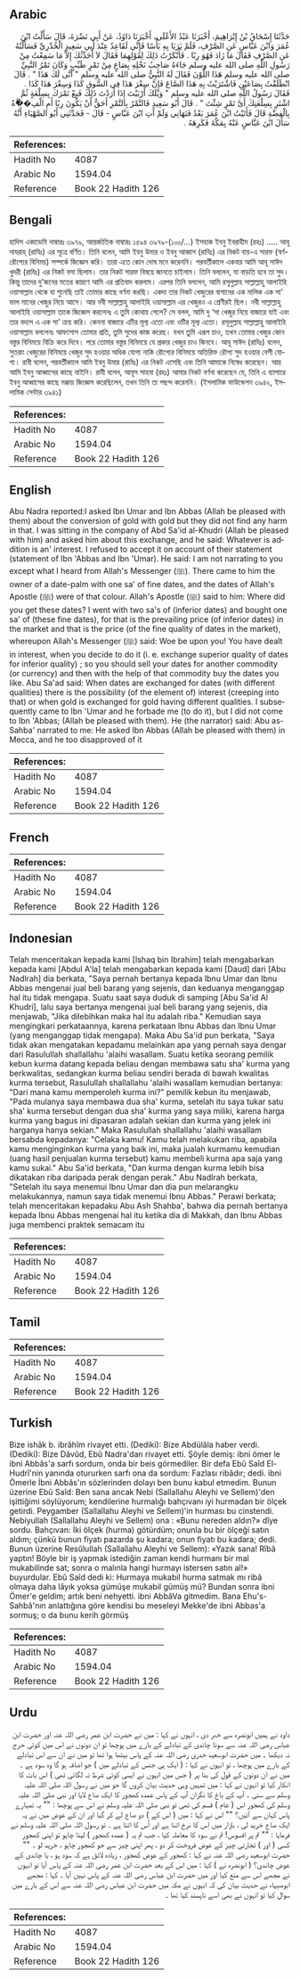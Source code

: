 ## Arabic


<div dir="rtl" lang="ar" style={{fontSize:'larger',backgroundColor:'#f8f9fa',padding:20}}>
حَدَّثَنَا إِسْحَاقُ بْنُ إِبْرَاهِيمَ، أَخْبَرَنَا عَبْدُ الأَعْلَى، أَخْبَرَنَا دَاوُدُ، عَنْ أَبِي نَضْرَةَ، قَالَ سَأَلْتُ ابْنَ عُمَرَ وَابْنَ عَبَّاسٍ عَنِ الصَّرْفِ، فَلَمْ يَرَيَا بِهِ بَأْسًا فَإِنِّي لَقَاعِدٌ عِنْدَ أَبِي سَعِيدٍ الْخُدْرِيِّ فَسَأَلْتُهُ عَنِ الصَّرْفِ فَقَالَ مَا زَادَ فَهُوَ رِبًا ‏.‏ فَأَنْكَرْتُ ذَلِكَ لِقَوْلِهِمَا فَقَالَ لاَ أُحَدِّثُكَ إِلاَّ مَا سَمِعْتُ مِنْ رَسُولِ اللَّهِ صلى الله عليه وسلم جَاءَهُ صَاحِبُ نَخْلِهِ بِصَاعٍ مِنْ تَمْرٍ طَيِّبٍ وَكَانَ تَمْرُ النَّبِيِّ صلى الله عليه وسلم هَذَا اللَّوْنَ فَقَالَ لَهُ النَّبِيُّ صلى الله عليه وسلم ‏"‏ أَنَّى لَكَ هَذَا ‏"‏ ‏.‏ قَالَ انْطَلَقْتُ بِصَاعَيْنِ فَاشْتَرَيْتُ بِهِ هَذَا الصَّاعَ فَإِنَّ سِعْرَ هَذَا فِي السُّوقِ كَذَا وَسِعْرَ هَذَا كَذَا ‏.‏ فَقَالَ رَسُولُ اللَّهِ صلى الله عليه وسلم ‏"‏ وَيْلَكَ أَرْبَيْتَ إِذَا أَرَدْتَ ذَلِكَ فَبِعْ تَمْرَكَ بِسِلْعَةٍ ثُمَّ اشْتَرِ بِسِلْعَتِكَ أَىَّ تَمْرٍ شِئْتَ ‏"‏ ‏.‏ قَالَ أَبُو سَعِيدٍ فَالتَّمْرُ بِالتَّمْرِ أَحَقُّ أَنْ يَكُونَ رِبًا أَمِ الْفِ��َّةُ بِالْفِضَّةِ قَالَ فَأَتَيْتُ ابْنَ عُمَرَ بَعْدُ فَنَهَانِي وَلَمْ آتِ ابْنَ عَبَّاسٍ - قَالَ - فَحَدَّثَنِي أَبُو الصَّهْبَاءِ أَنَّهُ سَأَلَ ابْنَ عَبَّاسٍ عَنْهُ بِمَكَّةَ فَكَرِهَهُ ‏.‏
</div>
<div style={{backgroundColor:'#f8f9fa',padding:20, marginBottom: 10}}><table> <thead> <tr> <th>References:</th> <th></th> </tr> </thead> <tbody><tr><td>Hadith No</td><td>4087</td></tr><tr><td>Arabic No</td><td>1594.04</td></tr><tr><td>Reference</td><td>Book 22 Hadith 126</td></tr></tbody></table></div>

## Bengali


<div dir="ltr" lang="bn" style={{fontSize:'larger',backgroundColor:'#f8f9fa',padding:20}}>
হাদিস একাডেমি নাম্বারঃ ৩৯৭৯, আন্তর্জাতিক নাম্বারঃ ১৫৯৪ ৩৯৭৯-(১০০/...) ইসহাক ইবনু ইবরাহীম (রহঃ) ..... আবূ নাযরাহ্ (রাযিঃ) এর সূত্রে বর্ণিত। তিনি বলেন, আমি ইবনু উমার ও ইবনু আব্বাস (রাযিঃ) এর নিকট বায়-এ সারফ (স্বর্ণ-রৌপ্যের বিনিময়) সম্পর্কে জিজ্ঞেস করি। তারা এতে কোন দোষ মনে করেননি। পরবর্তীকালে একবার আমি আবূ সাঈদ খুদরী (রাযিঃ) এর নিকট বসা ছিলাম। তার নিকট সারফ বিষয়ে জানতে চাইলাম। তিনি বললেন, যা বাড়তি হবে তা সুদ। কিন্তু তাদের দু'জনের মতের কারণে আমি এর প্রতিবাদ করলাম। এরপর তিনি বললেন, আমি রসূলুল্লাহ সাল্লাল্লাহু আলাইহি ওয়াসাল্লাম থেকে যা শুনেছি তাই তোমার কাছে বর্ণনা করছি। একদা তার নিকট খেজুরের বাগানের এক মালিক এক সা' ভাল মানের খেজুর নিয়ে আসে। আর নবী সাল্লাল্লাহু আলাইহি ওয়াসাল্লাম এর খেজুরও এ শ্রেণীরই ছিল। নবী সাল্লাল্লাহু আলাইহি ওয়াসাল্লাম তাকে জিজ্ঞেস করলেনঃ এ তুমি কোথায় পেলে? সে বলল, আমি দু ‘সা খেজুর নিয়ে বাজারে যাই এবং তার বদলে এ এক সা' ক্রয় করি। কেননা বাজারে এটির মূল্য এতো এবং ওটির মূল্য এতো। রসূলুল্লাহ সাল্লাল্লাহু আলাইহি ওয়াসাল্লাম বললেনঃ আফসোস তোমার প্রতি, তুমি সুদের কাজ করেছ। যখন তুমি এরূপ চাও, তখন তোমার খেজুর কোন বস্তুর বিনিময়ে বিক্রি করে দিবে। পরে তোমার বস্তুর বিনিময়ে যে প্রকার খেজুর চাও কিনবে। আবূ সাঈদ (রাযিঃ) বলেন, সুতরাং খেজুরের বিনিময়ে খেজুর সুদ হওয়ার অধিক যোগ্য নাকি রৌপ্যের বিনিময়ে অতিরিক্ত রৌপ্য সুদ হওয়ার বেশী যোগ্য। রাবী বলেন, পরবর্তীকালে আমি ইবনু উমার (রাযিঃ) এর নিকট এসেছি এবং তিনি আমাকে নিষেধ করেছেন। আর আমি ইবনু আব্বাসের কাছে যাইনি। রাবী বলেন, আবূস সাহবা (রহঃ) আমার নিকট বর্ণনা করেছেন যে, তিনি এ ব্যাপারে ইবনু আব্বাসের কাছে মক্কায় জিজ্ঞেস করেছিলেন, তখন তিনি তা পছন্দ করেননি। (ইসলামিক ফাউন্ডেশন ৩৯৪২, ইসলামিক সেন্টার ৩৯৪১)
</div>
<div style={{backgroundColor:'#f8f9fa',padding:20, marginBottom: 10}}><table> <thead> <tr> <th>References:</th> <th></th> </tr> </thead> <tbody><tr><td>Hadith No</td><td>4087</td></tr><tr><td>Arabic No</td><td>1594.04</td></tr><tr><td>Reference</td><td>Book 22 Hadith 126</td></tr></tbody></table></div>

## English


<div dir="ltr" lang="en" style={{fontSize:'larger',backgroundColor:'#f8f9fa',padding:20}}>
Abu Nadra reported:I asked Ibn Umar and Ibn Abbas (Allah be pleased with them) about the conversion of gold with gold but they did not find any harm in that. I was sitting in the company of Abd Sa'id al-Khudri (Allah be pleased with him) and asked him about this exchange, and he said: Whatever is addition is an' interest. I refused to accept it on account of their statement (statement of Ibn 'Abbas and Ibn 'Umar). He said: I am not narrating to you except what I heard from Allah's Messenger (ﷺ). There came to him the owner of a date-palm with one sa' of fine dates, and the dates of Allah's Apostle (ﷺ) were of that colour. Allah's Apostle (ﷺ) said to him: Where did you get these dates? I went with two sa's of (inferior dates) and bought one sa' of (these fine dates), for that is the prevailing price (of inferior dates) in the market and that is the price (of the fine quality of dates in the market), whereupon Allah's Messenger (ﷺ) said: Woe be upon you! You have dealt in interest, when you decide to do it (i. e. exchange superior quality of dates for inferior quality) ; so you should sell your dates for another commodity (or currency) and then with the help of that commodity buy the dates you like. Abu Sa'ad said: When dates are exchanged for dates (with different qualities) there is the possibility (of the element of) interest (creeping into that) or when gold is exchanged for gold having different qualities. I subsequently came to Ibn 'Umar and he forbade me (to do it), but I did not come to Ibn 'Abbas; (Allah be pleased with them). He (the narrator) said: Abu as-Sahba' narrated to me: He asked Ibn Abbas (Allah be pleased with them) in Mecca, and he too disapproved of it
</div>
<div style={{backgroundColor:'#f8f9fa',padding:20, marginBottom: 10}}><table> <thead> <tr> <th>References:</th> <th></th> </tr> </thead> <tbody><tr><td>Hadith No</td><td>4087</td></tr><tr><td>Arabic No</td><td>1594.04</td></tr><tr><td>Reference</td><td>Book 22 Hadith 126</td></tr></tbody></table></div>

## French


<div dir="ltr" lang="fr" style={{fontSize:'larger',backgroundColor:'#f8f9fa',padding:20}}>

</div>
<div style={{backgroundColor:'#f8f9fa',padding:20, marginBottom: 10}}><table> <thead> <tr> <th>References:</th> <th></th> </tr> </thead> <tbody><tr><td>Hadith No</td><td>4087</td></tr><tr><td>Arabic No</td><td>1594.04</td></tr><tr><td>Reference</td><td>Book 22 Hadith 126</td></tr></tbody></table></div>

## Indonesian


<div dir="ltr" lang="id" style={{fontSize:'larger',backgroundColor:'#f8f9fa',padding:20}}>
Telah menceritakan kepada kami [Ishaq bin Ibrahim] telah mengabarkan kepada kami [Abdul A'la] telah mengabarkan kepada kami [Daud] dari [Abu Nadlrah] dia berkata, "Saya pernah bertanya kepada Ibnu Umar dan Ibnu Abbas mengenai jual beli barang yang sejenis, dan keduanya menganggap hal itu tidak mengapa. Suatu saat saya duduk di samping [Abu Sa'id Al Khudri], lalu saya bertanya mengenai jual beli barang yang sejenis, dia menjawab, "Jika dilebihkan maka hal itu adalah riba." Kemudian saya mengingkari perkataannya, karena perkataan Ibnu Abbas dan Ibnu Umar (yang menganggap tidak mengapa). Maka Abu Sa'id pun berkata, "Saya tidak akan mengatakan kepadamu melainkan apa yang pernah saya dengar dari Rasulullah shallallahu 'alaihi wasallam. Suatu ketika seorang pemilik kebun kurma datang kepada beliau dengan membawa satu sha' kurma yang berkwalitas, sedangkan kurma beliau sendiri berada di bawah kwalitas kurma tersebut, Rasulullah shallallahu 'alaihi wasallam kemudian bertanya: "Dari mana kamu memperoleh kurma ini?" pemilik kebun itu menjawab, "Pada mulanya saya membawa dua sha' kurma, setelah itu saya tukar satu sha' kurma tersebut dengan dua sha' kurma yang saya miliki, karena harga kurma yang bagus ini dipasaran adalah sekian dan kurma yang jelek ini harganya hanya sekian." Maka Rasulullah shallallahu 'alaihi wasallam bersabda kepadanya: "Celaka kamu! Kamu telah melakukan riba, apabila kamu menginginkan kurma yang baik ini, maka jualah kurmamu kemudian (uang hasil penjualan kurma tersebut) kamu membeli kurma apa saja yang kamu sukai." Abu Sa'id berkata, "Dan kurma dengan kurma lebih bisa dikatakan riba daripada perak dengan perak." Abu Nadlrah berkata, "Setelah itu saya menemui Ibnu Umar dan dia pun melarangku melakukannya, namun saya tidak menemui Ibnu Abbas." Perawi berkata; telah menceritakan kepadaku Abu Ash Shahba', bahwa dia pernah bertanya kepada Ibnu Abbas mengenai hal itu ketika dia di Makkah, dan Ibnu Abbas juga membenci praktek semacam itu
</div>
<div style={{backgroundColor:'#f8f9fa',padding:20, marginBottom: 10}}><table> <thead> <tr> <th>References:</th> <th></th> </tr> </thead> <tbody><tr><td>Hadith No</td><td>4087</td></tr><tr><td>Arabic No</td><td>1594.04</td></tr><tr><td>Reference</td><td>Book 22 Hadith 126</td></tr></tbody></table></div>

## Tamil


<div dir="ltr" lang="ta" style={{fontSize:'larger',backgroundColor:'#f8f9fa',padding:20}}>

</div>
<div style={{backgroundColor:'#f8f9fa',padding:20, marginBottom: 10}}><table> <thead> <tr> <th>References:</th> <th></th> </tr> </thead> <tbody><tr><td>Hadith No</td><td>4087</td></tr><tr><td>Arabic No</td><td>1594.04</td></tr><tr><td>Reference</td><td>Book 22 Hadith 126</td></tr></tbody></table></div>

## Turkish


<div dir="ltr" lang="tr" style={{fontSize:'larger',backgroundColor:'#f8f9fa',padding:20}}>
Bize ishâk b. ibrâhîm rivayet etti. (Dediki): Bize Abdülâla haber verdi. (Dediki): Bize Dâvûd, Ebû Nadra'dan rivayet etti. Şöyle demiş: ibni ömer le ibni Abbâs'a sarfı sordum, onda bir beis görmediler. Bir defa Ebû Saîd El-Hudrî'nin yanında otururken sarfı ona da sordum: Fazlası ribâdır; dedi. ibni Ömerle İbni Abbâs'ın sözlerinden dolayı ben bunu kabul etmedim. Bunun üzerine Ebû Saîd: Ben sana ancak Nebi (Sallallahu Aleyhi ve Sellem)'den işittiğimi söylüyorum; kendilerine hurmalığı bahçıvanı iyi hurmadan bir ölçek getirdi. Peygamber (Sallallahu Aleyhi ve Sellem)'in hurması bu cinstendi. Nebiyullah (Sallallahu Aleyhi ve Sellem) ona : «Bunu nereden aldın?» dîye sordu. Bahçıvan: İki ölçek (hurma) götürdüm; onunla bu bir ölçeği satın aldım; çünkü bunun fiyatı pazarda şu kadara; onun fiyatı bu kadara; dedi. Bunun üzerine Resûlullah (Sallallahu Aleyhi ve Sellem): «Yazık sana! Rîbâ yaptın! Böyle bir iş yapmak istediğin zaman kendi hurmanı bir mal mukabilinde sat; sonra o malınla hangi hurmayı istersen satın al!» buyurdular. Ebû Saîd dedi ki: Hurmaya mukabil hurma satmak mı ribâ olmaya daha lâyık yoksa gümüşe mukabil gümüş mü? Bundan sonra ibni Ömer'e geldim; artık beni nehyetti. ibni AbbâVa gitmedim. Bana Ehu's-Sahbâ'nın anlattığına göre kendisi bu meseleyi Mekke'de ibni Abbas'a sormuş; o da bunu kerih görmüş
</div>
<div style={{backgroundColor:'#f8f9fa',padding:20, marginBottom: 10}}><table> <thead> <tr> <th>References:</th> <th></th> </tr> </thead> <tbody><tr><td>Hadith No</td><td>4087</td></tr><tr><td>Arabic No</td><td>1594.04</td></tr><tr><td>Reference</td><td>Book 22 Hadith 126</td></tr></tbody></table></div>

## Urdu


<div dir="rtl" lang="ur" style={{fontSize:'larger',backgroundColor:'#f8f9fa',padding:20}}>
داود نے ہمیں ابونضرہ سے خبر دی ، انہوں نے کہا : میں نے حضرت ابن عمر رضی اللہ عنہ اور حضرت ابن عباس رضی اللہ عنہ سے سونا چاندی کے تبادلے کے بارے میں پوچھا تو ان دونوں نے اس میں کوئی حرج نہ دیکھا ۔ میں حضرت ابوسعید خدری رضی اللہ عنہ کے پاس بیٹھا ہوا تھا تو میں نے ان سے اس تبادلے کے بارے میں پوچھا ، تو انہوں نے کہا : ( ایک ہی جنس کے تبادلے میں ) جو اضافہ ہو گا وہ سود ہے ۔ میں نے ان دونوں کے قول کی بنا پر ( جس میں انہوں نے ایسی کوئی شرط نہ لگائی تھی ) اس بات کا انکار کیا تو انہوں نے کہا : میں تمہیں وہی حدیث بیان کروں گا جو میں نے رسول اللہ صلی اللہ علیہ وسلم سے سنی ۔ آپ کے باغ کا نگران آپ کے پاس عمدہ کھجور کا ایک صاع لایا اور نبی صلی اللہ علیہ وسلم کی کھجور اس ( عام ) قسم کی تھی تو نبی صلی اللہ علیہ وسلم نے اس سے پوچھا : "" یہ تمہارے پاس کہاں سے آئیں؟ "" اس نے کہا : میں ( اس کے ) دو صاع لے کر گیا اور ان کے عوض میں نے یہ ایک صاع خرید لی ، بازار میں اِس کا نرخ اتنا ہے اور اُس کا اتنا ہے ۔ تو رسول اللہ صلی اللہ علیہ وسلم نے فرمایا : "" تم پر افسوس! تم نے سود کا معاملہ کیا ، جب تم یہ ( عمدہ کھجور ) لینا چاہو تو اپنی کھجور کسی ( اور ) تجارتی چیز کے عوض فروخت کر دو ، پھر اپنی چیز سے جو کھجور چاہو ، خرید لو ۔ "" حضرت ابوسعید رضی اللہ عنہ نے کہا : کھجور کے عوض کھجور ، زیادہ لائق ہے کہ سود ہو ، یا چاندی کے عوض چاندی؟ ( ابونضرہ نے ) کہا : میں اس کے بعد حضرت ابن عمر رضی اللہ عنہ کے پاس آیا تو انہوں نے مجھے اس سے منع کیا اور میں حضرت ابن عباس رضی اللہ عنہ کے پاس نہیں آیا ۔ کہا : مجھے ابوصبہاء نے حدیث بیان کی کہ انہوں نے مکہ میں حضرت ابن عباس رضی اللہ عنہ سے اس کے بارے میں سوال کیا تو انہوں نے بھی اسے ناپسند کیا تھا ۔
</div>
<div style={{backgroundColor:'#f8f9fa',padding:20, marginBottom: 10}}><table> <thead> <tr> <th>References:</th> <th></th> </tr> </thead> <tbody><tr><td>Hadith No</td><td>4087</td></tr><tr><td>Arabic No</td><td>1594.04</td></tr><tr><td>Reference</td><td>Book 22 Hadith 126</td></tr></tbody></table></div>